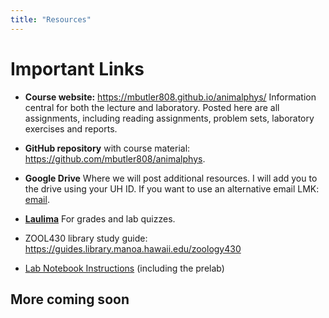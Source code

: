 ```yaml
---
title: "Resources"
---
```


# Important Links

-   __Course website:__ <https://mbutler808.github.io/animalphys/> Information central for both the lecture and laboratory. Posted here are all assignments, including reading assignments, problem sets, laboratory exercises and reports.  
-  __GitHub repository__ with course material: <https://github.com/mbutler808/animalphys>.
-  __Google Drive__ Where we will post additional resources. I will add you to the drive using your UH ID.  If you want to use an alternative email LMK: [email](mailto:mbutler808@gmail.com).   
-  [__Laulima__](https://laulima.hawaii.edu/) For grades and lab quizzes.   
-  ZOOL430 library study guide: <https://guides.library.manoa.hawaii.edu/zoology430>

- [Lab Notebook Instructions](labs-misc/lab-notebook.qmd) (including the prelab) 

## More coming soon
